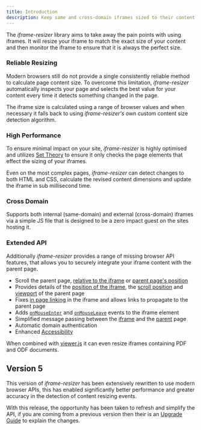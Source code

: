 ```yaml
---
title: Introduction
description: Keep same and cross-domain iframes sized to their content
---
```



The _iframe-resizer_ library aims to take away the pain points with using iframes. 
It will resize your iframe to match the exact size of your content and then monitor the 
iframe to ensure that it is always the perfect size.

### Reliable Resizing

Modern browsers still do not provide a single consistently reliable method to calculate 
page content size. To overcome this limitation, _iframe-resizer_ automatically inspects 
your page and selects the best value for your content every time it detects something
changed in the page. 

The iframe size is calculated using a range of browser values and when necessary 
it falls back to using _iframe-resizer's_ own custom content size detection algorithm.

### High Performance

To ensure minimal impact on your site, _iframe-resizer_ is highly optimised and 
utilizes [Set Theory](https://en.wikipedia.org/wiki/Set_theory) to ensure it only
checks the page elements that effect the sizing of your iframes. 

Even on the most complex pages, _iframe-resizer_ can detect changes to both HTML 
and CSS, calculate the revised content dimensions and update the iframe in sub 
millisecond time.

### Cross Domain

Supports both internal (same-domain) and external (cross-domain) iframes via a simple
JS file that is designed to be a zero impact guest on the sites hosting it.

### Extended API

Additionally _iframe-resizer_  provides a range of missing browser API features, that
allows you to securely integrate your iframe content with the parent page.

- Scroll the parent page, [relative to the iframe](/api/child#scrolltooffsetx-y) or [parent page's position](/api/child#scrollbyx-y)
- Provides details of the [position of the iframe](/api/child#getparentpropscallback), the [scroll position](/api/child#getparentpropscallback) and [viewport](/api/child#getparentpropscallback) of the parent page
- Fixes [in page linking](/api/parent#inpagelinks) in the iframe and allows links to propagate to the parent page
- Adds [`onMouseEnter`](/api/parent#onmouseenter) and [`onMouseLeave`](/api/parent#onmouseleave) events to the iframe element
- Simplified message passing between the [iframe](/api/child#onmessage) and the [parent](/api/parent#onmessage) page
- Automatic domain authentication
- Enhanced [Accessibility](/accessibility)

When combined with [viewer.js](https://viewerjs.org) it can even resize iframes 
containing PDF and ODF documents.

## Version 5

This version of _iframe-resizer_ has been extensively rewritten to use modern browser APIs,
this has enabled significantly better performance and greater accuracy in the detection of
content resizing events.

With this release, the opportunity has been taken to refresh and simplify the API, if you
are coming from a previous version then their is an [Upgrade Guide](/upgrade) to explain 
the changes.

<FeedbackComponent />
